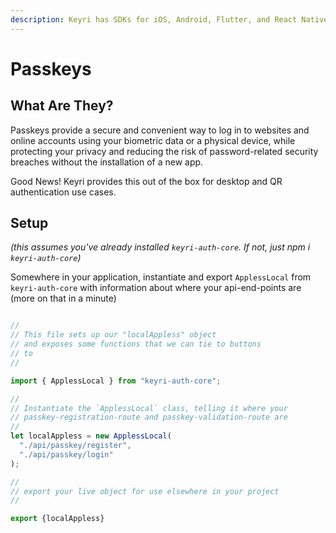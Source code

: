 ```yaml
---
description: Keyri has SDKs for iOS, Android, Flutter, and React Native that make it easy to add QR login to your app as well as provide additional security to your whole app. Our SDKs handle the secure cryptographic key generation, key storage, encryption, API communications, desktop session identification, session management, and QR scanning required to make a QR login system work.
---
```


# Passkeys

## What Are They?

Passkeys provide a secure and convenient way to log in to websites and online accounts using your biometric data or a physical device, while protecting your privacy and reducing the risk of password-related security breaches without the installation of a new app.

Good News! Keyri provides this out of the box for desktop and QR authentication use cases.

## Setup

_(this assumes you've already installed `keyri-auth-core`. If not, just npm i `keyri-auth-core`)_

Somewhere in your application, instantiate and export `ApplessLocal` from `keyri-auth-core` with information about where your api-end-points are (more on that in a minute)

```js

//
// This file sets up our "localAppless" object
// and exposes some functions that we can tie to buttons
// to
//

import { ApplessLocal } from "keyri-auth-core";

//
// Instantiate the `ApplessLocal` class, telling it where your
// passkey-registration-route and passkey-validation-route are 
//
let localAppless = new ApplessLocal(
  "./api/passkey/register",
  "./api/passkey/login"
);

//
// export your live object for use elsewhere in your project
//

export {localAppless}
```